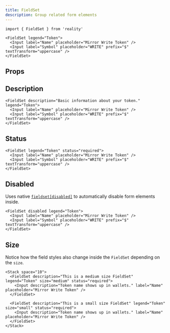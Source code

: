 ```yaml
---
title: FieldSet
description: Group related form elements
---
```


```tsx
import { FieldSet } from 'reality'
```

```tsx live=true expand=true
<FieldSet legend="Token">
  <Input label="Name" placeholder="Mirror Write Token" />
  <Input label="Symbol" placeholder="WRITE" prefix="$" textTransform="uppercase" />
</FieldSet>
```

## Props

<PropsTable sourceLink={sourceLink} types={types} />

## Description

```tsx live=true
<FieldSet description="Basic information about your token." legend="Token">
  <Input label="Name" placeholder="Mirror Write Token" />
  <Input label="Symbol" placeholder="WRITE" prefix="$" textTransform="uppercase" />
</FieldSet>
```

## Status

```tsx live=true
<FieldSet legend="Token" status="required">
  <Input label="Name" placeholder="Mirror Write Token" />
  <Input label="Symbol" placeholder="WRITE" prefix="$" textTransform="uppercase" />
</FieldSet>
```

## Disabled

Uses native [`fieldset[disabled]`](https://developer.mozilla.org/en-US/docs/Web/HTML/Element/fieldset#attr-disabled) to automatically disable form elements inside.

```tsx live=true
<FieldSet disabled legend="Token">
  <Input label="Name" placeholder="Mirror Write Token" />
  <Input label="Symbol" placeholder="WRITE" prefix="$" textTransform="uppercase" />
</FieldSet>
```

## Size

Notice how the field styles also change inside the `FieldSet` depending on the `size`.

```tsx live=true
<Stack space="10">
  <FieldSet description="This is a medium size FieldSet" legend="Token" size="medium" status="required">
    <Input description="Token name shows up in wallets." label="Name" placeholder="Mirror Write Token" />
  </FieldSet>

  <FieldSet description="This is a small size FieldSet" legend="Token" size="small" status="required">
    <Input description="Token name shows up in wallets." label="Name" placeholder="Mirror Write Token" />
  </FieldSet>
</Stack>
```
